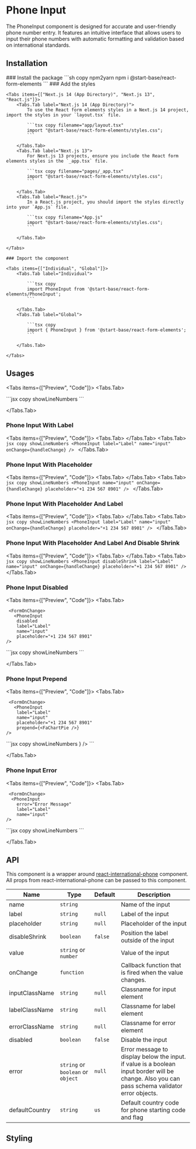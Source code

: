 
# Phone Input

The PhoneInput component is designed for accurate and user-friendly phone number entry. It features an intuitive interface that allows users to input their phone numbers with automatic formatting and validation based on international standards.

## Installation

<Steps>
    ### Install the package
    ```sh copy npm2yarn
    npm i @start-base/react-form-elements
    ```
    ### Add the styles

    <Tabs items={["Next.js 14 (App Directory)", "Next.js 13", "React.js"]}>
        <Tabs.Tab label="Next.js 14 (App Directory)">
            To use the React form elements styles in a Next.js 14 project, import the styles in your `layout.tsx` file.

            ```tsx copy filename="app/layout.tsx"
            import "@start-base/react-form-elements/styles.css";
            ```

        </Tabs.Tab>
        <Tabs.Tab label="Next.js 13">
            For Next.js 13 projects, ensure you include the React form elements styles in the `_app.tsx` file.

            ```tsx copy filename="pages/_app.tsx"
            import "@start-base/react-form-elements/styles.css";
            ```

        </Tabs.Tab>
        <Tabs.Tab label="React.js">
            In a React.js project, you should import the styles directly into your `App.js` file.

            ```tsx copy filename="App.js"
            import "@start-base/react-form-elements/styles.css";
            ```

        </Tabs.Tab>

    </Tabs>

    ### Import the component

    <Tabs items={["Individual", "Global"]}>
        <Tabs.Tab label="Individual">

            ```tsx copy
            import PhoneInput from '@start-base/react-form-elements/PhoneInput';
            ```

        </Tabs.Tab>
        <Tabs.Tab label="Global">

            ```tsx copy
            import { PhoneInput } from '@start-base/react-form-elements';
            ```

        </Tabs.Tab>

    </Tabs>

</Steps>

## Usages

<Tabs items={["Preview", "Code"]}>
  <Tabs.Tab>
  <Preview height="200px">

  <FormOnChange>
      <PhoneInput
    name="input"
    title="PhoneInput"
  />
  </FormOnChange>
  </Preview>
  </Tabs.Tab>
  <Tabs.Tab>
    ```jsx copy showLineNumbers
    <PhoneInput
        name="input"
        onChange={handleChange}
    />
    ```

  </Tabs.Tab>
</Tabs>

### Phone Input With Label

<Tabs items={["Preview", "Code"]}>
  <Tabs.Tab>
    <Preview height="200px">
      <FormOnChange>
        <PhoneInput label="Label" name="input" />
      </FormOnChange>
    </Preview>
  </Tabs.Tab>
  <Tabs.Tab>
    ```jsx copy showLineNumbers
    <PhoneInput label="Label" name="input" onChange={handleChange} />
    ```
  </Tabs.Tab>
</Tabs>

### Phone Input With Placeholder

<Tabs items={["Preview", "Code"]}>
  <Tabs.Tab>
    <Preview height="200px">
      <FormOnChange>
        <PhoneInput name="input" placeholder="+1 234 567 8901" />
      </FormOnChange>
    </Preview>
  </Tabs.Tab>
  <Tabs.Tab>
    ```jsx copy showLineNumbers
    <PhoneInput
      name="input"
      onChange={handleChange}
      placeholder="+1 234 567 8901"
    />
    ```
  </Tabs.Tab>
</Tabs>

### Phone Input With Placeholder And Label

<Tabs items={["Preview", "Code"]}>
  <Tabs.Tab>
    <Preview height="200px">
      <FormOnChange>
        <PhoneInput label="Label" name="input" placeholder="+1 234 567 8901" />
      </FormOnChange>
    </Preview>
  </Tabs.Tab>
  <Tabs.Tab>
    ```jsx copy showLineNumbers
    <PhoneInput
      label="Label"
      name="input"
      onChange={handleChange}
      placeholder="+1 234 567 8901"
    />
    ```
  </Tabs.Tab>
</Tabs>

### Phone Input With Placeholder And Label And Disable Shrink

<Tabs items={["Preview", "Code"]}>
  <Tabs.Tab>
    <Preview height="200px">
      <FormOnChange>
        <PhoneInput
          disableShrink
          label="Label"
          name="input"
          placeholder="+1 234 567 8901"
        />
      </FormOnChange>
    </Preview>
  </Tabs.Tab>
  <Tabs.Tab>
    ```jsx copy showLineNumbers
    <PhoneInput
      disableShrink
      label="Label"
      name="input"
      onChange={handleChange}
      placeholder="+1 234 567 8901"
    />
    ```
  </Tabs.Tab>
</Tabs>

### Phone Input Disabled

<Tabs items={["Preview", "Code"]}>
  <Tabs.Tab>
  <Preview height="200px">
  
     <FormOnChange>
       <PhoneInput
        disabled
        label="Label"
        name="input"
        placeholder="+1 234 567 8901"
    />
  </FormOnChange>
  </Preview>
  </Tabs.Tab>
  <Tabs.Tab>
    ```jsx copy showLineNumbers
    <PhoneInput
        disabled
        label="Label"
        name="input"
        onChange={handleChange}
        placeholder="+1 234 567 8901"
    />
    ```

  </Tabs.Tab>
</Tabs>

### Phone Input Prepend

<Tabs items={["Preview", "Code"]}>
  <Tabs.Tab>
  <Preview height="200px">
  
     <FormOnChange>
       <PhoneInput
        label="Label"
        name="input"
        placeholder="+1 234 567 8901"
        prepend={<FaChartPie />}
    />
  </FormOnChange>
  </Preview>
  </Tabs.Tab>
  <Tabs.Tab>
    ```jsx copy showLineNumbers
    <PhoneInput
        label="Label"
        name="input"
        onChange={handleChange}
        placeholder="+1 234 567 8901"
        prepend={<FaChartPie />}
    />
    ```

  </Tabs.Tab>
</Tabs>

### Phone Input Error

<Tabs items={["Preview", "Code"]}>
  <Tabs.Tab>
  <Preview height="200px">
   
     <FormOnChange>
      <PhoneInput
        error="Error Message"
        label="Label"
        name="input"
    />
  </FormOnChange>
  </Preview>
  </Tabs.Tab>
  <Tabs.Tab>
    ```jsx copy showLineNumbers
    <PhoneInput
        error="Error Message"
        label="Label"
        name="input"
        onChange={handleChange}
    />
    ```

  </Tabs.Tab>
</Tabs>

## API

This component is a wrapper around [react-international-phone](https://www.npmjs.com/package/react-international-phone) component. All props from react-international-phone can be passed to this component.

| Name           | Type                              | Default | Description                                                                                                                                    |
| -------------- | --------------------------------- | ------- | ---------------------------------------------------------------------------------------------------------------------------------------------- |
| name           | `string`                          |         | Name of the input                                                                                                                              |
| label          | `string`                          | `null`  | Label of the input                                                                                                                             |
| placeholder    | `string`                          | `null`  | Placeholder of the input                                                                                                                       |
| disableShrink  | `boolean`                         | `false` | Position the label outside of the input                                                                                                        |
| value          | `string` or `number`              |         | Value of the input                                                                                                                             |
| onChange       | `function`                        |         | Callback function that is fired when the value changes.                                                                                        |
| inputClassName | `string`                          | `null`  | Classname for input element                                                                                                                    |
| labelClassName | `string`                          | `null`  | Classname for label element                                                                                                                    |
| errorClassName | `string`                          | `null`  | Classname for error element                                                                                                                    |
| disabled       | `boolean`                         | `false` | Disable the input                                                                                                                              |
| error          | `string` or `boolean` or `object` | `null`  | Error message to display below the input. if value is a boolean input border will be change. Also you can pass schema validator error objects. |
| defaultCountry | `string`                          | `us`    | Default country code for phone starting code and flag                                                                                          |

## Styling

